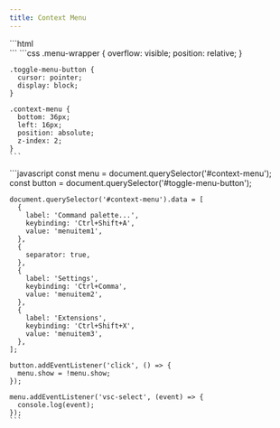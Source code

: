 ```yaml
---
title: Context Menu
---
```



<Imports />

<Demo>
  <BasicExample />
  <Fragment slot="html">
    ```html
    <div class="menu-wrapper">
      <vscode-icon
        name="menu"
        size="32"
        id="toggle-menu-button"
        action-icon
        title="Toggle Menu"
        class="toggle-menu-button"
      ></vscode-icon>
      <vscode-context-menu
        id="context-menu"
        class="context-menu"
      ></vscode-context-menu>
    </div>
    ```
  </Fragment>
  <Fragment slot="css">
    ```css
    .menu-wrapper {
      overflow: visible;
      position: relative;
    }

    .toggle-menu-button {
      cursor: pointer;
      display: block;
    }

    .context-menu {
      bottom: 36px;
      left: 16px;
      position: absolute;
      z-index: 2;
    }
    ```
  </Fragment>
  <Fragment slot="js">
    ```javascript
    const menu = document.querySelector('#context-menu');
    const button = document.querySelector('#toggle-menu-button');

    document.querySelector('#context-menu').data = [
      {
        label: 'Command palette...',
        keybinding: 'Ctrl+Shift+A',
        value: 'menuitem1',
      },
      {
        separator: true,
      },
      {
        label: 'Settings',
        keybinding: 'Ctrl+Comma',
        value: 'menuitem2',
      },
      {
        label: 'Extensions',
        keybinding: 'Ctrl+Shift+X',
        value: 'menuitem3',
      },
    ];

    button.addEventListener('click', () => {
      menu.show = !menu.show;
    });

    menu.addEventListener('vsc-select', (event) => {
      console.log(event);
    });
    ```
  </Fragment>
</Demo>
